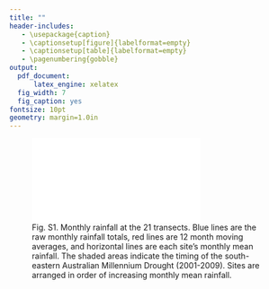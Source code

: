 ```yaml
---
title: ""
header-includes:
   - \usepackage{caption}
   - \captionsetup[figure]{labelformat=empty}
   - \captionsetup[table]{labelformat=empty}
   - \pagenumbering{gobble}
output:
  pdf_document:
      latex_engine: xelatex  	
  fig_width: 7
  fig_caption: yes
fontsize: 10pt
geometry: margin=1.0in
---
```


![Fig. S1. Monthly rainfall at the 21 transects. Blue lines are the raw monthly rainfall totals, red lines are 12 month moving averages, and horizontal lines are each site's monthly mean rainfall. The shaded areas indicate the timing of the south-eastern Australian Millennium Drought (2001-2009). Sites are arranged in order of increasing monthly mean rainfall.](Figures/Figure_S1.pdf)